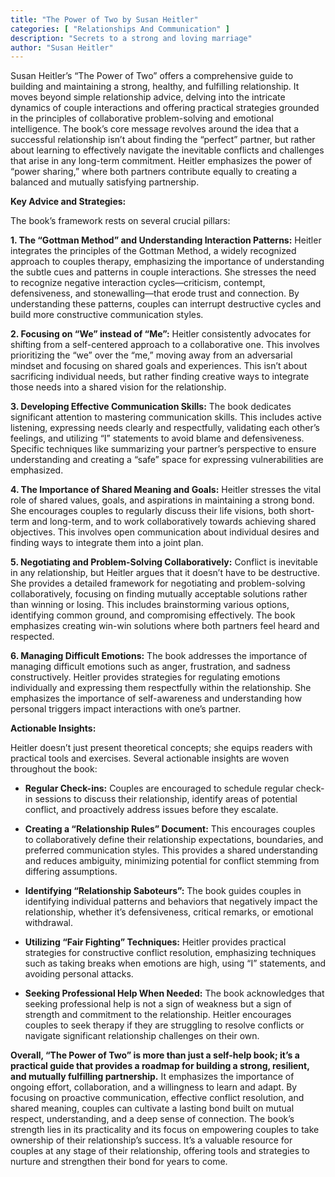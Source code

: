 ```yaml
---
title: "The Power of Two by Susan Heitler"
categories: [ "Relationships And Communication" ]
description: "Secrets to a strong and loving marriage"
author: "Susan Heitler"
---
```

Susan Heitler's "The Power of Two" offers a comprehensive guide to building and maintaining a strong, healthy, and fulfilling relationship.  It moves beyond simple relationship advice, delving into the intricate dynamics of couple interactions and offering practical strategies grounded in the principles of collaborative problem-solving and emotional intelligence. The book's core message revolves around the idea that a successful relationship isn't about finding the "perfect" partner, but rather about learning to effectively navigate the inevitable conflicts and challenges that arise in any long-term commitment.  Heitler emphasizes the power of "power sharing," where both partners contribute equally to creating a balanced and mutually satisfying partnership.

**Key Advice and Strategies:**

The book's framework rests on several crucial pillars:

**1. The "Gottman Method" and Understanding Interaction Patterns:** Heitler integrates the principles of the Gottman Method, a widely recognized approach to couples therapy, emphasizing the importance of understanding the subtle cues and patterns in couple interactions. She stresses the need to recognize negative interaction cycles—criticism, contempt, defensiveness, and stonewalling—that erode trust and connection. By understanding these patterns, couples can interrupt destructive cycles and build more constructive communication styles.

**2.  Focusing on "We" instead of "Me":**  Heitler consistently advocates for shifting from a self-centered approach to a collaborative one. This involves prioritizing the "we" over the "me," moving away from an adversarial mindset and focusing on shared goals and experiences.  This isn't about sacrificing individual needs, but rather finding creative ways to integrate those needs into a shared vision for the relationship.

**3.  Developing Effective Communication Skills:** The book dedicates significant attention to mastering communication skills.  This includes active listening, expressing needs clearly and respectfully, validating each other's feelings, and utilizing "I" statements to avoid blame and defensiveness.  Specific techniques like summarizing your partner's perspective to ensure understanding and creating a "safe" space for expressing vulnerabilities are emphasized.

**4.  The Importance of Shared Meaning and Goals:** Heitler stresses the vital role of shared values, goals, and aspirations in maintaining a strong bond.  She encourages couples to regularly discuss their life visions, both short-term and long-term, and to work collaboratively towards achieving shared objectives.  This involves open communication about individual desires and finding ways to integrate them into a joint plan.

**5.  Negotiating and Problem-Solving Collaboratively:** Conflict is inevitable in any relationship, but Heitler argues that it doesn't have to be destructive. She provides a detailed framework for negotiating and problem-solving collaboratively, focusing on finding mutually acceptable solutions rather than winning or losing.  This includes brainstorming various options, identifying common ground, and compromising effectively.  The book emphasizes creating win-win solutions where both partners feel heard and respected.

**6.  Managing Difficult Emotions:** The book addresses the importance of managing difficult emotions such as anger, frustration, and sadness constructively.  Heitler provides strategies for regulating emotions individually and expressing them respectfully within the relationship.  She emphasizes the importance of self-awareness and understanding how personal triggers impact interactions with one's partner.


**Actionable Insights:**

Heitler doesn't just present theoretical concepts; she equips readers with practical tools and exercises.  Several actionable insights are woven throughout the book:

* **Regular Check-ins:**  Couples are encouraged to schedule regular check-in sessions to discuss their relationship, identify areas of potential conflict, and proactively address issues before they escalate.

* **Creating a "Relationship Rules" Document:** This encourages couples to collaboratively define their relationship expectations, boundaries, and preferred communication styles. This provides a shared understanding and reduces ambiguity, minimizing potential for conflict stemming from differing assumptions.

* **Identifying "Relationship Saboteurs":**  The book guides couples in identifying individual patterns and behaviors that negatively impact the relationship, whether it's defensiveness, critical remarks, or emotional withdrawal.

* **Utilizing "Fair Fighting" Techniques:** Heitler provides practical strategies for constructive conflict resolution, emphasizing techniques such as taking breaks when emotions are high, using "I" statements, and avoiding personal attacks.

* **Seeking Professional Help When Needed:** The book acknowledges that seeking professional help is not a sign of weakness but a sign of strength and commitment to the relationship. Heitler encourages couples to seek therapy if they are struggling to resolve conflicts or navigate significant relationship challenges on their own.


**Overall, "The Power of Two" is more than just a self-help book; it's a practical guide that provides a roadmap for building a strong, resilient, and mutually fulfilling partnership.** It emphasizes the importance of ongoing effort, collaboration, and a willingness to learn and adapt. By focusing on proactive communication, effective conflict resolution, and shared meaning, couples can cultivate a lasting bond built on mutual respect, understanding, and a deep sense of connection.  The book's strength lies in its practicality and its focus on empowering couples to take ownership of their relationship's success.  It's a valuable resource for couples at any stage of their relationship, offering tools and strategies to nurture and strengthen their bond for years to come.

